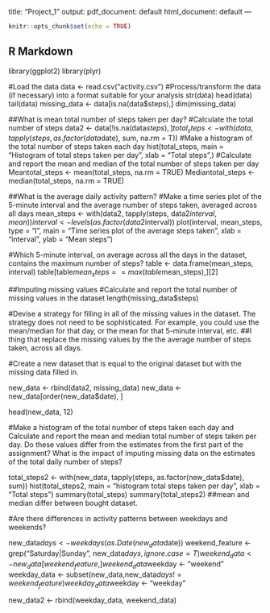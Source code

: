 title: "Project_1"
output:
  pdf_document: default
  html_document: default
---

```{r setup, include=FALSE}
knitr::opts_chunk$set(echo = TRUE)
```

## R Markdown

library(ggplot2)
library(plyr)

#Load the data 
data <- read.csv("activity.csv")
#Process/transform the data (if necessary) into a format suitable for your analysis
str(data)
head(data)
tail(data)
missing_data <- data[is.na(data$steps),]
dim(missing_data)

##What is mean total number of steps taken per day?
#Calculate the total number of steps
data2 <- data[!is.na(data$steps),]
total_steps <- with(data, tapply(steps, as.factor(data$date), sum, na.rm = T))
#Make a histogram of the total number of steps taken each day
hist(total_steps, main = "Histogram of total steps taken per day", xlab = "Total steps",)
#Calculate and report the mean and median of the total number of steps taken per day
Meantotal_steps <- mean(total_steps, na.rm = TRUE)
Mediantotal_steps <- median(total_steps, na.rm = TRUE)

##What is the average daily activity pattern?
#Make a time series plot of the 5-minute interval and the average number of steps taken, averaged across all days
mean_steps <- with(data2, tapply(steps, data2$interval, mean))
interval <- levels(as.factor(data2$interval))
plot(interval, mean_steps, type = "l", main = "Time series plot of the \n average steps taken", xlab = "interval", ylab = "Mean steps")

#Which 5-minute interval, on average across all the days in the dataset, contains the maximum number of steps?
table <- data.frame(mean_steps, interval)
table[table$mean_steps==max(table$mean_steps),][2]

##Imputing missing values
#Calculate and report the total number of missing values in the dataset 
length(missing_data$steps)

#Devise a strategy for filling in all of the missing values in the dataset. The strategy does not need to be sophisticated. For example, you could use the mean/median for that day, or the mean for that 5-minute interval, etc.
##I thing that replace the missing values by the the average number of steps taken, across all days.

#Create a new dataset that is equal to the original dataset but with the missing data filled in.

new_data <- rbind(data2, missing_data)
new_data <- new_data[order(new_data$date), ]

head(new_data, 12)

#Make a histogram of the total number of steps taken each day and Calculate and report the mean and median total number of steps taken per day. Do these values differ from the estimates from the first part of the assignment? What is the impact of imputing missing data on the estimates of the total daily number of steps?

total_steps2 <- with(new_data, tapply(steps, as.factor(new_data$date), sum))
hist(total_steps2, main = "histogram total steps taken per day", xlab = "Total steps")
summary(total_steps)
summary(total_steps2)
##mean and median differ between bought dataset.

#Are there differences in activity patterns between weekdays and weekends?

new_data$days <- weekdays(as.Date(new_data$date))
weekend_feature <- grep("Saturday|Sunday", new_data$days, ignore.case = T)
weekend_data<-  new_data[weekend_feature, ]
weekend_data$weekday <- "weekend"
weekday_data <- subset(new_data,new_data$days!=weekend_feature)
weekday_data$weekday <- "weekday"

new_data2 <- rbind(weekday_data, weekend_data)


